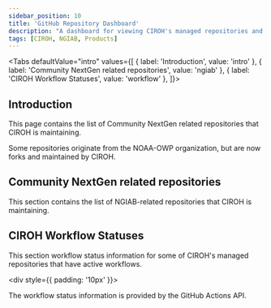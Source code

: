 ```yaml
---
sidebar_position: 10
title: 'GitHub Repository Dashboard'
description: "A dashboard for viewing CIROH's managed repositories and workflows."
tags: [CIROH, NGIAB, Products]
---
```




<!-- # GitHub Repository Dashboard -->
<!--
  Heading is provided by the "title:" field in the front matter.
 -->

<Tabs
  defaultValue="intro"
  values={[
    { label: 'Introduction', value: 'intro' },
    { label: 'Community NextGen related repositories', value: 'ngiab' },
    { label: 'CIROH Workflow Statuses', value: 'workflow' },
  ]}>
  <TabItem value="intro">
    <h2>Introduction</h2>
    <p>This page contains the list of Community NextGen related repositories that CIROH is maintaining.</p>
    <p>Some repositories originate from the NOAA-OWP organization, but are now forks and maintained by CIROH.</p>
    <OrgDiv org_name="CIROH-UA" />
  </TabItem>
  <TabItem value="ngiab">
    <h2>Community NextGen related repositories</h2>
    <p>This section contains the list of NGIAB-related repositories that CIROH is maintaining.</p>
    <RepoListSectionElement
      org_name="CIROH-UA"
      repo_list="NGIAB_data_preprocess, NGIAB-CloudInfra, NGIAB-HPCInfra, ngiab-client, ngiab-teehr, ngiab-cal, ngen-datastream, ngiab-website, training-NGIAB-101,ngen,t-route,lstm"
    />
  </TabItem>
  <TabItem value="workflow">
    <h2>CIROH Workflow Statuses</h2>
    <p>This section workflow status information for some of CIROH's managed repositories that have active workflows.</p>
    <div style={{ padding: '10px' }}>
      <RepoWorkflowsDiv
        org_name="CIROH-UA"
        repo_name="NGIAB_data_preprocess"
        />
      <RepoWorkflowsDiv
        org_name="CIROH-UA"
        repo_name="NGIAB-CloudInfra"
        />
      <RepoWorkflowsDiv
        org_name="CIROH-UA"
        repo_name="NGIAB-HPCInfra"
        />
      <RepoWorkflowsDiv
        org_name="CIROH-UA"
        repo_name="ngiab-client"
        />
      <RepoWorkflowsDiv
        org_name="CIROH-UA"
        repo_name="ngiab-teehr"
        />
      <RepoWorkflowsDiv
        org_name="CIROH-UA"
        repo_name="ngen-datastream"
        />
      <RepoWorkflowsDiv
        org_name="CIROH-UA"
        repo_name="ngen"
        />
      <RepoWorkflowsDiv
        org_name="CIROH-UA"
        repo_name="t-route"
        />
      <RepoWorkflowsDiv
        org_name="CIROH-UA"
        repo_name="lstm"
        />
    </div>
    <p>The workflow status information is provided by the GitHub Actions API.</p>
  </TabItem>
</Tabs>
